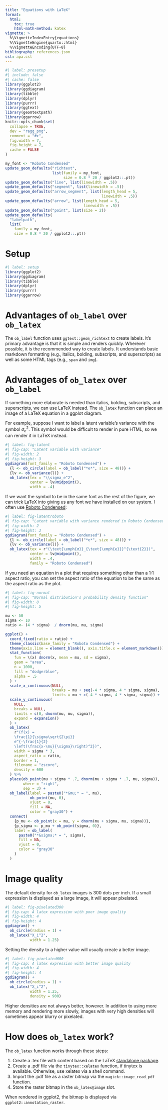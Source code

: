 ```yaml
---
title: "Equations with LaTeX"
format: 
  html:
    toc: true
    html-math-method: katex
vignette: >
  %\VignetteIndexEntry{equations}
  %\VignetteEngine{quarto::html}
  %\VignetteEncoding{UTF-8}
bibliography: references.json
csl: apa.csl
---
```


```r
#| label: presetup
#| include: false
#| cache: false
library(ggplot2)
library(ggdiagram)
library(tibble)
library(dplyr)
library(purrr)
library(ggtext)
library(geomtextpath)
library(ggarrow)
knitr::opts_chunk$set(
  collapse = TRUE,
  dev = "ragg_png",
  comment = "#>",
  fig.width = 7,
  fig.height = 7,
  cache = FALSE
)

my_font <- "Roboto Condensed"
update_geom_defaults("richtext", 
                     list(family = my_font, 
                          size = 0.8 * 20 / ggplot2::.pt))
update_geom_defaults("line", list(linewidth = .5))
update_geom_defaults("segment", list(linewidth = .5))
update_geom_defaults("arrow_segment", list(length_head = 5, 
                                           linewidth = .5))
update_geom_defaults("arrow", list(length_head = 5, 
                                   linewidth = .5))
update_geom_defaults("point", list(size = 2))
update_geom_defaults(
  "labelpath", 
  list(
    family = my_font,
    size = 0.8 * 20 / ggplot2::.pt))
```

# Setup

```r
#| label: setup
library(ggplot2)
library(ggdiagram)
library(tibble)
library(dplyr)
library(purrr)
library(ggarrow)
```

# Advantages of `ob_label` over `ob_latex`

The `ob_label` function uses `ggtext::geom_richtext` to create labels. It's primary advantage is that it is simple and renders quickly. Wherever possible, it is the recommended way to create labels. It understands basic markdown formatting (e.g., italics, bolding, subscripts, and superscripts) as well as some HTML tags (e.g., `span` and `img`). 


# Advantages of `ob_latex` over `ob_label`

If something more elaborate is needed than italics, bolding, subscripts, and superscripts, we can use LaTeX instead. The `ob_latex` function can place an image of a LaTeX equation in a ggplot diagram. 

For example, suppose I want to label a latent variable's variance with the symbol $\sigma_e^2$. This symbol would be difficult to render in pure HTML, so we can render it in LaTeX instead.

```r
#| label: fig-latent
#| fig-cap: "Latent variable with variance"
#| fig-width: 2
#| fig-height: 3
ggdiagram(font_family = "Roboto Condensed") +
  {l <- ob_circle(label = ob_label("*e*", size = 48))} +
  {lv <- ob_variance(l)} +
  ob_latex(tex = "\\sigma_e^2",
           center = lv@midpoint(), 
           width = .4) 
```

If we want the symbol to be in the same font as the rest of the figure, we can trick LaTeX into giving us any font we have installed on our system. I often use [Roboto Condensed](https://fonts.google.com/specimen/Roboto+Condensed):


```r
#| label: fig-latentroboto
#| fig-cap: "Latent variable with variance rendered in Roboto Condensed"
#| fig-width: 2
#| fig-height: 3
ggdiagram(font_family = "Roboto Condensed") +
  {l <- ob_circle(label = ob_label("*e*", size = 48))} +
  {lv <- ob_variance(l)} +
  ob_latex(tex = r"(\text{\emph{σ}}_{\text{\emph{e}}}^{\text{2}})",
           center = lv@midpoint(), 
           width = .4, 
           family = "Roboto Condensed") 
```

If you need an equation in a plot that requires something other than a 1:1 aspect ratio, you can set the aspect ratio of the equation to be the same as the aspect ratio as the plot.

```r
#| label: fig-normal
#| fig-cap: "Normal distribution's probability density function"
#| fig-width: 8
#| fig-height: 5

mu <- 50
sigma <- 10
ratio <- (4 * sigma)  / dnorm(mu, mu, sigma)

ggplot() +
  coord_fixed(ratio = ratio) +
  theme_classic(base_family = "Roboto Condensed") +
  theme(axis.line = element_blank(), axis.title.x = element_markdown()) +
  stat_function(
    fun = \(x) dnorm(x, mean = mu, sd = sigma),
    geom = "area",
    n = 1000,
    fill = "dodgerblue",
    alpha = .5
  ) +
  scale_x_continuous(NULL,
                     breaks = mu + seq(-4 * sigma, 4 * sigma, sigma), 
                     limits = mu + c(-4 * sigma, 4 * sigma, sigma)) +
  scale_y_continuous(
    NULL,
    breaks = NULL,
    limits = c(0, dnorm(mu, mu, sigma)),
    expand = expansion()
  ) +
  ob_latex(
    r"(f(x) =
    \frac{1}{\sigma\sqrt{2\pi}}
    e^{-\frac{1}{2}
    \left(\frac{x-\mu}{\sigma}\right)^2})",
    width = sigma * 3,
    aspect_ratio = ratio,
    border = 1,
    filename = "zscore",
    density = 600
  ) %>%
  place(ob_point(mu + sigma * .7, dnorm(mu + sigma * .7, mu, sigma)), 
        where = "right", 
        sep = 3) + 
  ob_label(label = paste0("*&mu;* = ", mu), 
           ob_point(mu, 0), 
           vjust = 0,
           fill = NA,
           color = "gray30") +
  connect(
    {p_mu <- ob_point(x = mu, y = dnorm(mu + sigma, mu, sigma))},
    {p_sigma <- p_mu + ob_point(sigma, 0)},
    label = ob_label(
      paste0("*&sigma;* = ", sigma),
      fill = NA,
      vjust = 0,
      color = "gray30"
    )
  )


```


# Image quality

The default density for `ob_latex` images is 300 dots per inch. If a small expression is displayed as a large image, it will appear pixelated.

```r
#| label: fig-pixelated300
#| fig-cap: A latex expression with poor image quality
#| fig-width: 4
#| fig-height: 4
ggdiagram() +
  ob_circle(radius = 1) +
  ob_latex("X_i^2", 
           width = 1.25)
```

Setting the density to a higher value will usually create a better image.

```r
#| label: fig-pixelated600
#| fig-cap: A latex expression with better image quality
#| fig-width: 4
#| fig-height: 4
ggdiagram() +
  ob_circle(radius = 1) +
  ob_latex("X_i^2", 
           width = 1.25,
           density = 900)
```


Higher densities are not always better, however. In addition to using more memory and rendering more slowly, images with very high densities will sometimes appear blurry or pixelated.



# How does `ob_latex` work?

The `ob_latex` function works through these steps:

1. Create a .tex file with content based on the LaTeX [standalone package](https://ctan.org/pkg/standalone).
2. Create a .pdf file via the `tinytex::xelatex` function, if tinytex is available. Otherwise, use xelatex via a shell command.
3. Import the .pdf file as a raster bitmap via the `magick::image_read_pdf` function. 
4. Store the raster bitmap in the `ob_latex@image` slot.

When rendered in ggplot2, the bitmap is displayed via `ggplot2::annotation_raster`.

